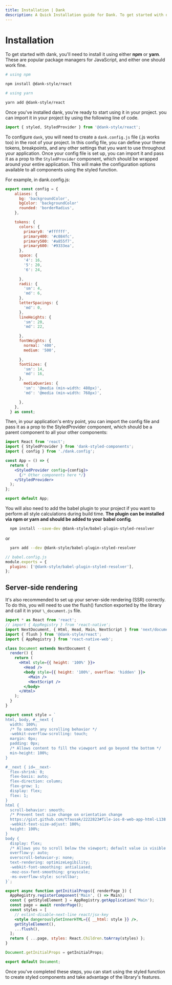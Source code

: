 ```yaml
---
title: Installation | Dank
description: A Quick Installation guide for Dank. To get started with dank, you'll need to install it using either npm or yarn.
---
```



<Meta title="Getting Started/Installation" />

# Installation

To get started with dank, you'll need to install it using either **npm** or **yarn**. These are popular package managers for JavaScript, and either one should work fine.

```bash
# using npm

npm install @dank-style/react

# using yarn

yarn add @dank-style/react
```

Once you've installed dank, you're ready to start using it in your project. you can import it in your project by using the following line of code.

```jsx
import { styled, StyledProvider } from '@dank-style/react';
```

To configure `dank`, you will need to create a `dank.config.js` file (.js works too) in the root of your project. In this config file, you can define your theme tokens, breakpoints, and any other settings that you want to use throughout your application. Once your config file is set up, you can import it and pass it as a prop to the `StyledProvider` component, which should be wrapped around your entire application. This will make the configuration options available to all components using the styled function.

For example, in dank.config.js:

```jsx
export const config = {
    aliases: {
      bg: 'backgroundColor',
      bgColor: 'backgroundColor'
      rounded: 'borderRadius',
    },

    tokens: {
      colors: {
        primary0: '#ffffff',
        primary400: '#c084fc',
        primary500: '#a855f7',
        primary600: '#9333ea',
      },
      space: {
        '4': 16,
        '5': 20,
        '6': 24,

      },
      radii: {
        'sm': 4,
        'md': 6,
      },
      letterSpacings: {
        'md': 0,
      },
      lineHeights: {
        'sm': 20,
        'md': 22,

      },
      fontWeights: {
        normal: '400',
        medium: '500',

      },
      fontSizes: {
        'sm': 14,
        'md': 16,
      },
  		mediaQueries: {
  	    'sm': '@media (min-width: 480px)',
  	    'md': '@media (min-width: 768px)',

  	  },
    },
  } as const;

```

Then, in your application's entry point, you can import the config file and pass it as a prop to the StyledProvider component, which should be a parent component to all your other components:

```jsx
import React from 'react';
import { StyledProvider } from 'dank-styled-components';
import { config } from './dank.config';

const App = () => {
  return (
    <StyledProvider config={config}>
      {/* Other components here */}
    </StyledProvider>
  );
};

export default App;
```

You will also need to add the babel plugin to your project if you want to perform all style calculations during build time. **The plugin can be installed via npm or yarn and should be added to your babel config**.

```bash
  npm install --save-dev @dank-style/babel-plugin-styled-resolver

```

or

```bash
  yarn add --dev @dank-style/babel-plugin-styled-resolver

```

```jsx
// babel.config.js
module.exports = {
  plugins: ['@dank-style/babel-plugin-styled-resolver'],
};
```

## Server-side rendering

It's also recommended to set up your server-side rendering (SSR) correctly. To do this, you will need to use the flush() function exported by the library and call it in your `\_document.js` file.

```jsx
import * as React from 'react';
// import { AppRegistry } from 'react-native';
import NextDocument, { Html, Head, Main, NextScript } from 'next/document';
import { flush } from '@dank-style/react';
import { AppRegistry } from 'react-native-web';

class Document extends NextDocument {
  render() {
    return (
      <Html style={{ height: '100%' }}>
        <Head />
        <body style={{ height: '100%', overflow: 'hidden' }}>
          <Main />
          <NextScript />
        </body>
      </Html>
    );
  }
}

export const style = `
html, body, #__next {
  width: 100%;
  /* To smooth any scrolling behavior */
  -webkit-overflow-scrolling: touch;
  margin: 0px;
  padding: 0px;
  /* Allows content to fill the viewport and go beyond the bottom */
  min-height: 100%;
}

#__next { id=__next-
  flex-shrink: 0;
  flex-basis: auto;
  flex-direction: column;
  flex-grow: 1;
  display: flex;
  flex: 1;
}
html {
  scroll-behavior: smooth;
  /* Prevent text size change on orientation change
  https://gist.github.com/tfausak/2222823#file-ios-8-web-app-html-L138 */
  -webkit-text-size-adjust: 100%;
  height: 100%;
}
body {
  display: flex;
  /* Allows you to scroll below the viewport; default value is visible */
  overflow-y: auto;
  overscroll-behavior-y: none;
  text-rendering: optimizeLegibility;
  -webkit-font-smoothing: antialiased;
  -moz-osx-font-smoothing: grayscale;
  -ms-overflow-style: scrollbar;
}`;

export async function getInitialProps({ renderPage }) {
  AppRegistry.registerComponent('Main', () => Main);
  const { getStyleElement } = AppRegistry.getApplication('Main');
  const page = await renderPage();
  const styles = [
    // eslint-disable-next-line react/jsx-key
    <style dangerouslySetInnerHTML={{ __html: style }} />,
    getStyleElement(),
    ...flush(),
  ];
  return { ...page, styles: React.Children.toArray(styles) };
}

Document.getInitialProps = getInitialProps;

export default Document;
```

Once you've completed these steps, you can start using the styled function to create styled components and take advantage of the library's features.
